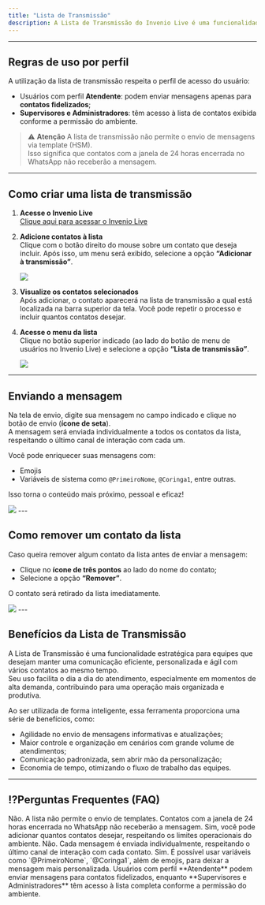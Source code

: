 ```yaml
---
title: "Lista de Transmissão"
description: A Lista de Transmissão do Invenio Live é uma funcionalidade que permite o envio simultâneo de uma mesma mensagem para diversos contatos, facilitando a comunicação em massa e otimizando o tempo dos operadores. É ideal para manter os clientes informados, principalmente em situações de sobrecarga no atendimento, enviando atualizações rápidas e personalizadas de forma prática.
---
```

---


## Regras de uso por perfil


A utilização da lista de transmissão respeita o perfil de acesso do usuário:

- Usuários com perfil **Atendente**: podem enviar mensagens apenas para **contatos fidelizados**;
- **Supervisores e Administradores**: têm acesso à lista de contatos exibida conforme a permissão do ambiente.

> ⚠️ **Atenção**
>A lista de transmissão não permite o envio de mensagens via template (HSM).  
>Isso significa que contatos com a janela de 24 horas encerrada no WhatsApp não receberão a mensagem.


---

## Como criar uma lista de transmissão

1. **Acesse o Invenio Live**  
   [Clique aqui para acessar o Invenio Live](https://invenio.robbu.global/painel/)

2. **Adicione contatos à lista**  
   Clique com o botão direito do mouse sobre um contato que deseja incluir. Após isso, um menu será exibido, selecione a opção **“Adicionar à transmissão”**.

    <img src="https://robbublob.blob.core.windows.net/docs/invenio-live/Lista de transmissão/ListaDeTransmissao1.1.png" />

3. **Visualize os contatos selecionados**  
   Após adicionar, o contato aparecerá na lista de transmissão a qual está localizada na barra superior da tela. Você pode repetir o processo e incluir quantos contatos desejar.

4. **Acesse o menu da lista**  
   Clique no botão superior indicado (ao lado do botão de menu de usuários no Invenio Live) e selecione a opção **“Lista de transmissão”**.

   <img src="https://robbublob.blob.core.windows.net/docs/invenio-live/Lista de transmissão/ListaDeTransmissao2.png" />
---

## Enviando a mensagem

Na tela de envio, digite sua mensagem no campo indicado e clique no botão de envio (**ícone de seta**).  
A mensagem será enviada individualmente a todos os contatos da lista, respeitando o último canal de interação com cada um.

Você pode enriquecer suas mensagens com:
- Emojis  
- Variáveis de sistema como `@PrimeiroNome`, `@Coringa1`, entre outras.

Isso torna o conteúdo mais próximo, pessoal e eficaz!

 <img src="https://robbublob.blob.core.windows.net/docs/invenio-live/Lista de transmissão/ListadeTransmissao4.4.png" />
---

## Como remover um contato da lista

Caso queira remover algum contato da lista antes de enviar a mensagem:
- Clique no **ícone de três pontos** ao lado do nome do contato;
- Selecione a opção **“Remover”**.

O contato será retirado da lista imediatamente.

<img src="https://robbublob.blob.core.windows.net/docs/invenio-live/Lista de transmissão/ListadeTransmissão5.5.png" />
---

## Benefícios da Lista de Transmissão

A Lista de Transmissão é uma funcionalidade estratégica para equipes que desejam manter uma comunicação eficiente, personalizada e ágil com vários contatos ao mesmo tempo.  
Seu uso facilita o dia a dia do atendimento, especialmente em momentos de alta demanda, contribuindo para uma operação mais organizada e produtiva.

Ao ser utilizada de forma inteligente, essa ferramenta proporciona uma série de benefícios, como:
- Agilidade no envio de mensagens informativas e atualizações;
- Maior controle e organização em cenários com grande volume de atendimentos;
- Comunicação padronizada, sem abrir mão da personalização;
- Economia de tempo, otimizando o fluxo de trabalho das equipes.

---

## ⁉️Perguntas Frequentes (FAQ)

<AccordionGroup>
  <Accordion title="A Lista de Transmissão permite o envio de templates (HSM)?">
    Não. A lista não permite o envio de templates. Contatos com a janela de 24 horas encerrada no WhatsApp não receberão a mensagem.
  </Accordion>

  <Accordion title="Posso adicionar quantos contatos desejar na lista?">
    Sim, você pode adicionar quantos contatos desejar, respeitando os limites operacionais do ambiente.
  </Accordion>

  <Accordion title="As mensagens são enviadas em grupo?">
    Não. Cada mensagem é enviada individualmente, respeitando o último canal de interação com cada contato.
  </Accordion>

  <Accordion title="Posso usar variáveis para personalizar as mensagens?">
    Sim. É possível usar variáveis como `@PrimeiroNome`, `@Coringa1`, além de emojis, para deixar a mensagem mais personalizada.
  </Accordion>

  <Accordion title="Quem pode utilizar a Lista de Transmissão?">
    Usuários com perfil **Atendente** podem enviar mensagens para contatos fidelizados, enquanto **Supervisores e Administradores** têm acesso à lista completa conforme a permissão do ambiente.
  </Accordion>
</AccordionGroup>
